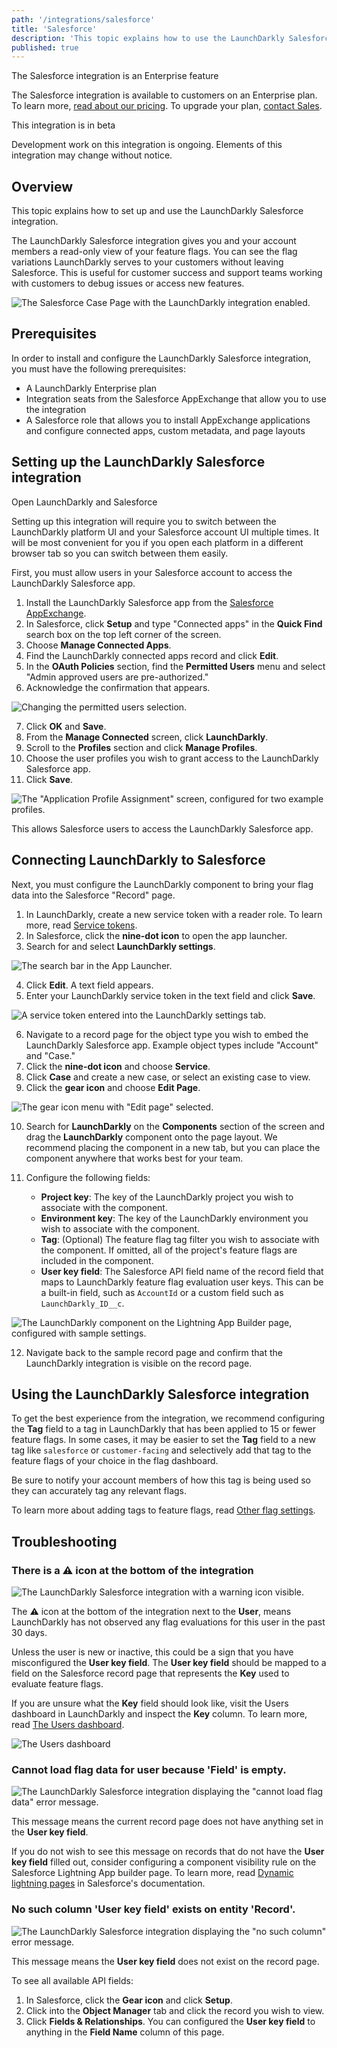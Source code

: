 ```yaml
---
path: '/integrations/salesforce'
title: 'Salesforce'
description: 'This topic explains how to use the LaunchDarkly Salesforce integration.'
published: true
---
```


<Callout intent="primary">
<CalloutTitle>The Salesforce integration is an Enterprise feature</CalloutTitle>
<CalloutDescription>

The Salesforce integration is available to customers on an Enterprise plan. To learn more, [read about our pricing](https://launchdarkly.com/pricing/). To upgrade your plan, [contact Sales](https://launchdarkly.com/contact-sales/).

</CalloutDescription>
</Callout>

<Callout intent="info">
<CalloutTitle>This integration is in beta</CalloutTitle>
<CalloutDescription>

Development work on this integration is ongoing. Elements of this integration may change without notice.

</CalloutDescription>
</Callout>

## Overview

This topic explains how to set up and use the LaunchDarkly Salesforce integration.

The LaunchDarkly Salesforce integration gives you and your account members a read-only view of your feature flags. You can see the flag variations LaunchDarkly serves to your customers without leaving Salesforce. This is useful for customer success and support teams working with customers to debug issues or access new features.

![The Salesforce Case Page with the LaunchDarkly integration enabled.](salesforce-installation-complete.png)

## Prerequisites

In order to install and configure the LaunchDarkly Salesforce integration, you must have the following prerequisites:

* A LaunchDarkly Enterprise plan
* Integration seats from the Salesforce AppExchange that allow you to use the integration
* A Salesforce role that allows you to install AppExchange applications and configure connected apps, custom metadata, and page layouts

## Setting up the LaunchDarkly Salesforce integration

<Callout intent="info">
<CalloutTitle>Open LaunchDarkly and Salesforce</CalloutTitle>
<CalloutDescription>

Setting up this integration will require you to switch between the LaunchDarkly platform UI and your Salesforce account UI multiple times. It will be most convenient for you if you open each platform in a different browser tab so you can switch between them easily.

</CalloutDescription>
</Callout>

First, you must allow users in your Salesforce account to access the LaunchDarkly Salesforce app.

<!-- TODO: update link once we are published -->
1. Install the LaunchDarkly Salesforce app from the [Salesforce AppExchange](https://appexchange.salesforce.com).
2. In Salesforce, click **Setup** and type "Connected apps" in the **Quick Find** search box on the top left corner of the screen.
3. Choose **Manage Connected Apps**.
4. Find the LaunchDarkly connected apps record and click **Edit**.
5. In the **OAuth Policies** section, find the **Permitted Users** menu and select "Admin approved users are pre-authorized."
6. Acknowledge the confirmation that appears.

![Changing the permitted users selection.](salesforce-oauth-policies.png)

7. Click **OK** and **Save**.
8. From the **Manage Connected** screen, click **LaunchDarkly**.
9. Scroll to the **Profiles** section and click **Manage Profiles**.
10. Choose the user profiles you wish to grant access to the LaunchDarkly Salesforce app.
11. Click **Save**.

![The "Application Profile Assignment" screen, configured for two example profiles.](salesforce-profile-assignment.png)

This allows Salesforce users to access the LaunchDarkly Salesforce app.

## Connecting LaunchDarkly to Salesforce

Next, you must configure the LaunchDarkly component to bring your flag data into the Salesforce "Record" page.

1. In LaunchDarkly, create a new service token with a reader role. To learn more, read [Service tokens](/home/account-security/api-access-tokens#service-tokens).
2. In Salesforce, click the **nine-dot icon** to open the app launcher.
3. Search for and select **LaunchDarkly settings**.

![The search bar in the App Launcher.](salesforce-search-launchdarkly-settings.png)

4. Click **Edit**. A text field appears.
5. Enter your LaunchDarkly service token in the text field and click **Save**.

![A service token entered into the LaunchDarkly settings tab.](salesforce-launchdarkly-settings.png)


6. Navigate to a record page for the object type you wish to embed the LaunchDarkly Salesforce app. Example object types include "Account" and "Case."
7. Click the **nine-dot icon** and choose **Service**.
8. Click **Case** and create a new case, or select an existing case to view.
9. Click the **gear icon** and choose **Edit Page**.

![The gear icon menu with "Edit page" selected.](salesforce-edit-page.png)

10. Search for **LaunchDarkly** on the **Components** section of the screen and drag the **LaunchDarkly** component onto the page layout. We recommend placing the component in a new tab, but you can place the component anywhere that works best for your team.

11. Configure the following fields:

    * **Project key**: The key of the LaunchDarkly project you wish to associate with the component.
    * **Environment key**: The key of the LaunchDarkly environment you wish to associate with the component.
    * **Tag**: (Optional) The feature flag tag filter you wish to associate with the component. If omitted, all of the project's feature flags are included in the component.
    * **User key field**: The Salesforce API field name of the record field that maps to LaunchDarkly feature flag evaluation user keys. This can be a built-in field, such as `AccountId` or a custom field such as `LaunchDarkly_ID__c`.

![The LaunchDarkly component on the Lightning App Builder page, configured with sample settings.](salesforce-component-settings.png)

12. Navigate back to the sample record page and confirm that the LaunchDarkly integration is visible on the record page.

## Using the LaunchDarkly Salesforce integration

To get the best experience from the integration, we recommend configuring the **Tag** field to a tag in LaunchDarkly that has been applied to 15 or fewer feature flags. In some cases, it may be easier to set the **Tag** field to a new tag like `salesforce` or `customer-facing` and selectively add that tag to the feature flags of your choice in the flag dashboard.

Be sure to notify your account members of how this tag is being used so they can accurately tag any relevant flags.

To learn more about adding tags to feature flags, read [Other flag settings](/home/managing-flags/flag-settings).

## Troubleshooting

### There is a ⚠️ icon at the bottom of the integration

![The LaunchDarkly Salesforce integration with a warning icon visible.](salesforce-integration-with-warning-icon-visible.png)

The ⚠️ icon at the bottom of the integration next to the **User**, means LaunchDarkly has not observed any flag evaluations for this user in the past 30 days.

Unless the user is new or inactive, this could be a sign that you have misconfigured the **User key field**. The **User key field** should be mapped to a field on the Salesforce record page that represents the **Key** used to evaluate feature flags.

If you are unsure what the **Key** field should look like, visit the Users dashboard in LaunchDarkly and inspect the **Key** column. To learn more, read [The Users dashboard](/home/managing-users/users-dashboard).

![The Users dashboard](users.png)

### Cannot load flag data for user because 'Field' is empty.

![The LaunchDarkly Salesforce integration displaying the "cannot load flag data" error message.](salesforce-cannot-load-flag-data-error.png)

This message means the current record page does not have anything set in the **User key field**.

If you do not wish to see this message on records that do not have the **User key field** filled out, consider configuring a component visibility rule on the Salesforce Lightning App builder page. To learn more, read [Dynamic lightning pages](https://help.salesforce.com/articleView?id=lightning_page_components_visibility.htm) in Salesforce's documentation.

### No such column 'User key field' exists on entity 'Record'.

![The LaunchDarkly Salesforce integration displaying the "no such column" error message.](salesforce-no-such-column-error.png)

This message means the **User key field** does not exist on the record page.

To see all available API fields:

1. In Salesforce, click the **Gear icon** and click **Setup**.
2. Click into the **Object Manager** tab and click the record you wish to view.
3. Click **Fields & Relationships**. You can configured the **User key field** to anything in the **Field Name** column of this page.
